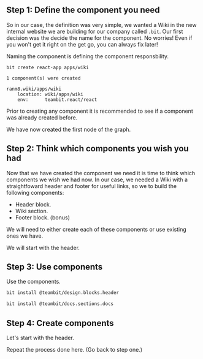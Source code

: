 
## Step 1: Define the component you need

So in our case, the definition was very simple, we wanted a Wiki in the new internal website we are building for our company called `.bit`. Our first decision was the decide
the name for the component. No worries! Even if you won't get it right on the get go, you can always fix later! 

Naming the component is defining the component responsbility.

```
bit create react-app apps/wiki
```
```
1 component(s) were created

ranm8.wiki/apps/wiki
    location: wiki/apps/wiki
    env:      teambit.react/react
```

Prior to creating any component it is recommended to see if a component was already created before.

We have now created the first node of the graph.

## Step 2: Think which components you wish you had

Now that we have created the component we need it is time to think which components we wish we had now. 
In our case, we needed a Wiki with a straightfoward header and footer for useful links, so we to build the following components:

- Header block. 
- Wiki section.
- Footer block. (bonus)

We will need to either create each of these components or use existing ones we have.

We will start with the header. 

## Step 3: Use components
Use the components.

```bash
bit install @teambit/design.blocks.header
```


```bash
bit install @teambit/docs.sections.docs
```

## Step 4: Create components
Let's start with the header. 

Repeat the process done here. (Go back to step one.)
